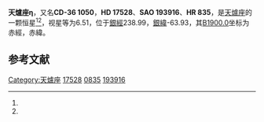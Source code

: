 {{Starbox begin
| name = 天爐座η
}}
{{Starbox observe
| epoch = [[J2000.0|J2000.0]]
| constell = [[天爐座|天爐座]]<ref name=SIMBAD>{{cite web
 | url=http://simbad.u-strasbg.fr/simbad/sim-id?Ident=HR+835
 | title =Pulsating variable Star
 | publisher=Centre de Données astronomiques de Strasbourg
 | work=SIMBAD
 | accessdate=2012-07-13}}</ref><ref name=DATA>{{cite web
 | url=http://vizier.u-strasbg.fr/viz-bin/VizieR-5?-out.add=.&-source=5050&-corr=PK=HR&-out.max=9999&HR=835
 | title =VizieR Detailed Page
 | accessdate=2012-07-13}}</ref>
| 星官 = 
| ra = {{RA|2|47|33.7}}<ref name=SIMBAD /><ref name=DATA />
| dec = {{DEC|-35|33|3}}<ref name=SIMBAD /><ref name=DATA />
| appmag_v = 6.51<ref name=SIMBAD /><ref name=DATA />
}}
{{Starbox character
| class = K0-1III<ref name=SIMBAD /><ref name=DATA />
| b-v = 0.96<ref name=SIMBAD /><ref name=DATA />
| u-b = <ref name=SIMBAD /><ref name=DATA />
| r-i = <ref name=SIMBAD /><ref name=DATA />
| variable = 
}}
{{Starbox astrometry
| radial_v = 
| prop_mo_ra = 3
| parallax = 
| p_error = 
}}
{{Starbox catalog
| names =CD-36 1050，[[SAO星表|SAO]] 193916，[[HD星表|HD]] 17528，[[HR星表|HR]] 835}}
{{Starbox reference |Simbad=HR+835}}
{{Starbox end}}

'''天爐座η'''，又名'''CD-36 1050'''，'''HD 17528'''、'''SAO 193916'''、'''HR 835'''，是[[天爐座|天爐座]]的一颗恒星<ref name=SIMBAD /><ref name=DATA />，视星等为6.51，位于[[銀道座標系|銀經]]238.99，[[銀道座標系|銀緯]]-63.93，其[[B1900.0|B1900.0]]坐标为赤經{{RA|2|43|30.3}}，赤緯{{DEC|-35|-63.93|3}}。

== 参考文献 ==
{{reflist}}

{{star-stub}}

{{天爐座恒星}}
[[Category:天爐座|Category:天爐座]]
[[Category:HD和HDE天體|17528]]
[[Category:HR天體|0835]]
[[Category:SAO天體|193916]]